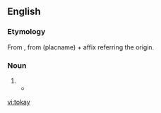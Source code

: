 ==English==

===Etymology===
From {{etyl|hu}} {{term|tokaji||of Tokay|lang=hu}}, from  {{term|Tokaj|lang=hu}} (placname) + {{term|-i|lang=hu}} affix referring the origin.

===Noun===
{{en-noun}}

# {{alternative form of|[[tokaji]]}}
#*{{quote-news|year=2009|date=February 25|author=Eric Asimov|title=Asian Fusion, via the Wine List|work=New York Times|url=http://www.nytimes.com/2009/02/25/dining/25pour.html
|passage=It was made from the furmint grape, which is better known in Hungary’s lusciously sweet '''tokays''', but this was delicate, floral and just right with a tart chicken curry dish.}}

[[vi:tokay]]